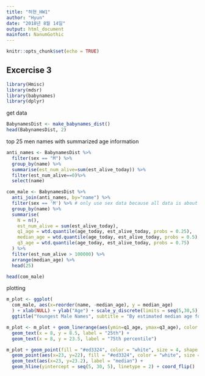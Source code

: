 ```yaml
---
title: "허현_HW1"
author: "Hyun"
date: "2018년 8월 14일"
output: html_document
mainfont: NanumGothic
---
```


```r
knitr::opts_chunk$set(echo = TRUE)
```

## Excercise 3

```r
library(Hmisc)
library(mdsr)
library(babynames)
library(dplyr)
```


get data
```r
BabynamesDist <- make_babynames_dist()
head(BabynamesDist, 2)
```

top 25 men names with summarized age information
```r
anti_names <- BabynamesDist %>%
  filter(sex == "M") %>%
  group_by(name) %>%
  summarise(est_num_alive=sum(est_alive_today)) %>%
  filter(est_num_alive==0)%>%
  select(name)

com_male <- BabynamesDist %>%
  anti_join(anti_names, by="name") %>%
  filter(sex == 'M') %>% # only use sex data because all data is about people born after 1900
  group_by(name) %>%
  summarise(
    N = n(),
    est_num_alive = sum(est_alive_today),
    q1_age = wtd.quantile(age_today, est_alive_today, probs = 0.25),
    median_age = wtd.quantile(age_today, est_alive_today, probs = 0.5),
    q3_age = wtd.quantile(age_today, est_alive_today, probs = 0.75)
  ) %>%
  filter(est_num_alive > 100000) %>%
  arrange(median_age) %>%
  head(25)

head(com_male)
```

plotting
```r
m_plot <- ggplot(
  com_male, aes(x=reorder(name, -median_age), y = median_age)
  ) + xlab(NULL) + ylab("Age") + scale_y_discrete(limits = seq(5,30,5)) +
  ggtitle("Youngest Male Names", subtitle = "By estimated median age for Americans alive as of Jan. 1, 2014")

m_plot <- m_plot + geom_linerange(aes(ymin=q1_age, ymax=q3_age), color = '#76bde0', size = 5, alpha = 0.7) +
  geom_text(x = 8, y = 8.5, label = "25th") +
  geom_text(x = 8, y = 23.5, label = "75th percentile")

m_plot + geom_point(fill = "#ed3324", color = "white", size = 4, shape = 21) + 
  geom_point(aes(x=23, y=22), fill = "#ed3324", color = "white", size = 4, shape = 21) +
  geom_text(aes(x=23, y=23.2), label = "median") +
  geom_hline(yintercept = seq(5, 30, 5), linetype = 2) + coord_flip()
```